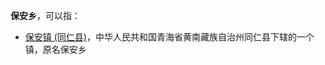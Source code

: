 '''保安乡'''，可以指：
{{PRC admin/disambig|32/13/11/202/000|33/08/81/207/000|43/11/26/201/000|45/12/28/209/000|50/02/41/209/000}}
*[[保安镇_(同仁县)|保安镇 (同仁县)]]，中华人民共和国青海省黄南藏族自治州同仁县下辖的一个镇，原名保安乡
{{disambig|cat=三字中国乡名消歧义}}